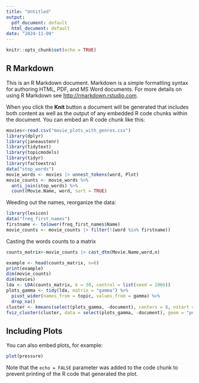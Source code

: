 ```yaml
---
title: "Untitled"
output:
  pdf_document: default
  html_document: default
date: "2024-11-09"
---
```


```r
knitr::opts_chunk$set(echo = TRUE)
```

## R Markdown

This is an R Markdown document. Markdown is a simple formatting syntax for authoring HTML, PDF, and MS Word documents. For more details on using R Markdown see <http://rmarkdown.rstudio.com>.

When you click the **Knit** button a document will be generated that includes both content as well as the output of any embedded R code chunks within the document. You can embed an R code chunk like this:

```r
movies<-read.csv("movie_plots_with_genres.csv")
library(dplyr)
library(janeaustenr)
library(tidytext)
library(topicmodels)
library(tidyr)
library(factoextra)
data("stop_words")
movie_words <- movies |> unnest_tokens(word, Plot)
movie_counts <- movie_words %>%
  anti_join(stop_words) %>%
  count(Movie.Name, word, sort = TRUE)
```

Weeding out the names, reorganize the data:
```r
library(lexicon)
data("freq_first_names")
firstname <- tolower(freq_first_names$Name)
movie_counts <- movie_counts |> filter(!(word %in% firstname))
```

Casting the words counts to a matrix
```r
counts_matrix<-movie_counts |> cast_dtm(Movie.Name,word,n)
```



```r
example <- head(counts_matrix, n=6)
print(example)
dim(movie_counts)
dim(movies)
lda <- LDA(counts_matrix, k = 30, control = list(seed = 1066))
plots_gamma <- tidy(lda, matrix = "gamma") %>%
  pivot_wider(names_from = topic, values_from = gamma) %>%
  drop_na()
cluster <- kmeans(select(plots_gamma, -document), centers = 8, nstart = 25)
fviz_cluster(cluster, data = select(plots_gamma, -document), geom = "point")
```

## Including Plots

You can also embed plots, for example:

```r
plot(pressure)
```

Note that the `echo = FALSE` parameter was added to the code chunk to prevent printing of the R code that generated the plot.
